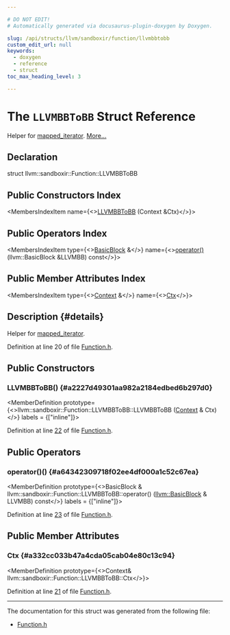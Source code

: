 ```yaml
---

# DO NOT EDIT!
# Automatically generated via docusaurus-plugin-doxygen by Doxygen.

slug: /api/structs/llvm/sandboxir/function/llvmbbtobb
custom_edit_url: null
keywords:
  - doxygen
  - reference
  - struct
toc_max_heading_level: 3

---
```





# The `LLVMBBToBB` Struct Reference

<DoxygenPage pluginConfig={pluginConfig}>

Helper for <a href="/docs/api/classes/llvm/mapped-iterator">mapped&#95;iterator</a>. <a href="#details">More...</a>

## Declaration

<CodeBlock>struct llvm::sandboxir::Function::LLVMBBToBB</CodeBlock>

## Public Constructors Index

<MembersIndex>

<MembersIndexItem
  name={<><a href="#a2227d49301aa982a2184edbed6b297d0">LLVMBBToBB</a> (Context &amp;Ctx)</>}>
</MembersIndexItem>

</MembersIndex>

## Public Operators Index

<MembersIndex>

<MembersIndexItem
  type={<><a href="/docs/api/classes/llvm/basicblock">BasicBlock</a> &amp;</>}
  name={<><a href="#a64342309718f02ee4df000a1c52c67ea">operator()</a> (llvm::BasicBlock &amp;LLVMBB) const</>}>
</MembersIndexItem>

</MembersIndex>

## Public Member Attributes Index

<MembersIndex>

<MembersIndexItem
  type={<><a href="/docs/api/classes/llvm/sandboxir/context">Context</a> &amp;</>}
  name={<><a href="#a332cc033b47a4cda05cab04e80c13c94">Ctx</a></>}>
</MembersIndexItem>

</MembersIndex>

## Description {#details}

Helper for <a href="/docs/api/classes/llvm/mapped-iterator">mapped&#95;iterator</a>.

Definition at line 20 of file <a href="/docs/api/files/include/include/llvm/include/llvm/sandboxir/function-h">Function.h</a>.

<SectionDefinition>

## Public Constructors

### LLVMBBToBB() {#a2227d49301aa982a2184edbed6b297d0}

<MemberDefinition
  prototype={<>llvm::sandboxir::Function::LLVMBBToBB::LLVMBBToBB (<a href="/docs/api/classes/llvm/sandboxir/context">Context</a> &amp; Ctx)</>}
  labels = {["inline"]}>

Definition at line <a href="/docs/api/files/include/include/llvm/include/llvm/sandboxir/function-h/#l00022">22</a> of file <a href="/docs/api/files/include/include/llvm/include/llvm/sandboxir/function-h">Function.h</a>.
</MemberDefinition>

</SectionDefinition>

<SectionDefinition>

## Public Operators

### operator()() {#a64342309718f02ee4df000a1c52c67ea}

<MemberDefinition
  prototype={<>BasicBlock &amp; llvm::sandboxir::Function::LLVMBBToBB::operator() (<a href="/docs/api/classes/llvm/basicblock">llvm::BasicBlock</a> &amp; LLVMBB) const</>}
  labels = {["inline"]}>

Definition at line <a href="/docs/api/files/include/include/llvm/include/llvm/sandboxir/function-h/#l00023">23</a> of file <a href="/docs/api/files/include/include/llvm/include/llvm/sandboxir/function-h">Function.h</a>.
</MemberDefinition>

</SectionDefinition>

<SectionDefinition>

## Public Member Attributes

### Ctx {#a332cc033b47a4cda05cab04e80c13c94}

<MemberDefinition
  prototype={<>Context&amp; llvm::sandboxir::Function::LLVMBBToBB::Ctx</>}>

Definition at line <a href="/docs/api/files/include/include/llvm/include/llvm/sandboxir/function-h/#l00021">21</a> of file <a href="/docs/api/files/include/include/llvm/include/llvm/sandboxir/function-h">Function.h</a>.
</MemberDefinition>

</SectionDefinition>

<hr/>

The documentation for this struct was generated from the following file:

<ul>
<li><a href="/docs/api/files/include/include/llvm/include/llvm/sandboxir/function-h">Function.h</a></li>
</ul>

</DoxygenPage>
